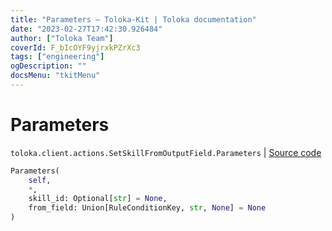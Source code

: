 ```yaml
---
title: "Parameters — Toloka-Kit | Toloka documentation"
date: "2023-02-27T17:42:30.926484"
author: ["Toloka Team"]
coverId: F_bIcOYF9yjrxkPZrXc3
tags: ["engineering"]
ogDescription: ""
docsMenu: "tkitMenu"
---
```


# Parameters
`toloka.client.actions.SetSkillFromOutputField.Parameters` | [Source code](https://github.com/Toloka/toloka-kit/blob/v1.1.4/src/client/actions.py#L126)

```python
Parameters(
    self,
    *,
    skill_id: Optional[str] = None,
    from_field: Union[RuleConditionKey, str, None] = None
)
```